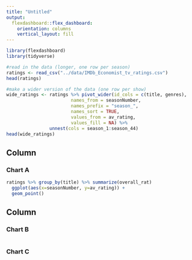 ```yaml
---
title: "Untitled"
output: 
  flexdashboard::flex_dashboard:
    orientation: columns
    vertical_layout: fill
---
```


```r
library(flexdashboard)
library(tidyverse)
```

```r
#read in the data (longer, one row per season)
ratings <- read_csv("../data/IMDb_Economist_tv_ratings.csv")
head(ratings)
```

```r
#make a wider version of the data (one row per show)
wide_ratings <- ratings %>% pivot_wider(id_cols = c(title, genres),
                        names_from = seasonNumber,
                        names_prefix = "season_",
                        names_sort = TRUE,
                        values_from = av_rating,
                        values_fill = NA) %>% 
                unnest(cols = season_1:season_44)
head(wide_ratings)
```


Column {data-width=650}
-----------------------------------------------------------------------

### Chart A

```r
ratings %>% group_by(title) %>% summarize(overall_rat)
  ggplot(aes(x=seasonNumber, y=av_rating)) +
  geom_point()
```

Column {data-width=350}
-----------------------------------------------------------------------

### Chart B

```r

```

### Chart C

```r

```

